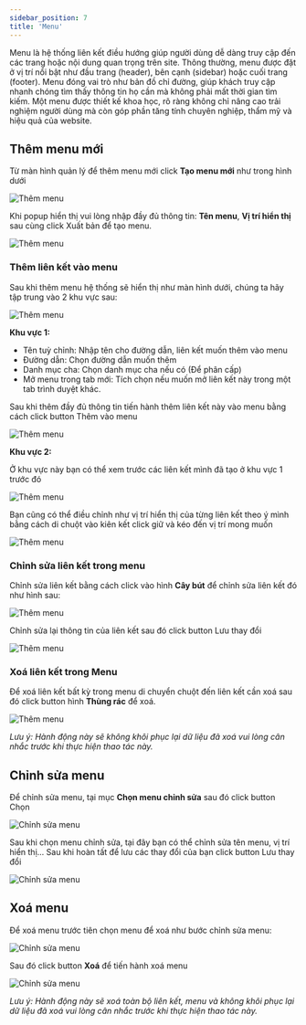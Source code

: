 ```yaml
---
sidebar_position: 7
title: 'Menu'
---
```



Menu là hệ thống liên kết điều hướng giúp người dùng dễ dàng truy cập đến các trang hoặc nội dung quan trọng trên site. Thông thường, menu được đặt ở vị trí nổi bật như đầu trang (header), bên cạnh (sidebar) hoặc cuối trang (footer). Menu đóng vai trò như bản đồ chỉ đường, giúp khách truy cập nhanh chóng tìm thấy thông tin họ cần mà không phải mất thời gian tìm kiếm. Một menu được thiết kế khoa học, rõ ràng không chỉ nâng cao trải nghiệm người dùng mà còn góp phần tăng tính chuyên nghiệp, thẩm mỹ và hiệu quả của website.

## Thêm menu mới

Từ màn hình quản lý để thêm menu mới click **Tạo menu mới** như trong hình dưới

![Thêm menu](/img/menu/menu-1.png)

Khi popup hiển thị vui lòng nhập đầy đủ thông tin: **Tên menu**, **Vị trí hiển thị** sau cùng click <Highlight color="#4f46e5">Xuất bản</Highlight> để tạo menu.

![Thêm menu](/img/menu/menu-2.png)

### Thêm liên kết vào menu

Sau khi thêm menu hệ thống sẽ hiển thị như màn hình dưới, chúng ta hãy tập trung vào 2 khu vực sau:

![Thêm menu](/img/menu/menu-3.png)

**Khu vực 1:** 
- Tên tuỳ chỉnh: Nhập tên cho đường dẫn, liên kết muốn thêm vào menu
- Đường dẫn: Chọn đường dẫn muốn thêm
- Danh mục cha: Chọn danh mục cha nếu có (Để phân cấp)
- Mở menu trong tab mới: Tích chọn nếu muốn mở liên kết này trong một tab trình duyệt khác.

Sau khi thêm đầy đủ thông tin tiến hành thêm liên kết này vào menu bằng cách click button <Highlight color="#4f46e5">Thêm vào menu</Highlight> 

![Thêm menu](/img/menu/menu-4.png)

**Khu vực 2:**

Ở khu vực này bạn có thể xem trước các liên kết mình đã tạo ở khu vực 1 trước đó

![Thêm menu](/img/menu/menu-5.png)

Bạn cũng có thể điều chỉnh như vị trí hiển thị của từng liên kết theo ý mình bằng cách di chuột vào kiên kết click giữ và kéo đến vị trí mong muốn

![Thêm menu](/img/menu/menu-6.png)

### Chỉnh sửa liên kết trong menu

Chỉnh sửa liên kết bằng cách click vào hình **Cây bút** để chỉnh sửa liên kết đó như hình sau:

![Thêm menu](/img/menu/menu-7.png)

Chỉnh sửa lại thông tin của liên kết sau đó click button <Highlight color="#4f46e5">Lưu thay đổi</Highlight>

![Thêm menu](/img/menu/menu-8.png)

### Xoá liên kết trong Menu

Để xoá liên kết bất kỳ trong menu di chuyển chuột đến liên kết cần xoá sau đó click button hình **Thùng rác** để xoá.

![Thêm menu](/img/menu/menu-7.png)

_Lưu ý: Hành động này sẽ không khôi phục lại dữ liệu đã xoá vui lòng cân nhắc trước khi thực hiện thao tác này._ 

## Chỉnh sửa menu

Để chỉnh sửa menu, tại mục **Chọn menu chỉnh sửa** sau đó click button <Highlight color="#4f46e5">Chọn</Highlight>

![Chỉnh sửa menu](/img/menu/menu-0.png)

Sau khi chọn menu chỉnh sửa, tại đây bạn có thể chỉnh sửa tên menu, vị trí hiển thị... Sau khi hoàn tất để lưu các thay đổi của bạn click button <Highlight color="#4f46e5">Lưu thay đổi</Highlight>

![Chỉnh sửa menu](/img/menu/menu-9.png)

## Xoá menu

Để xoá menu trước tiên chọn menu để xoá như bước chỉnh sửa menu:

![Chỉnh sửa menu](/img/menu/menu-0.png)

Sau đó click button **Xoá** để tiến hành xoá menu


![Chỉnh sửa menu](/img/menu/menu-10.png)

_Lưu ý: Hành động này sẽ xoá toàn bộ liên kết, menu và không khôi phục lại dữ liệu đã xoá vui lòng cân nhắc trước khi thực hiện thao tác này._ 